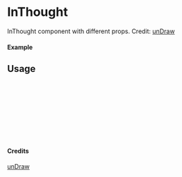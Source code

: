 
<Meta of={InThought} title="unDraw/InThought" />

# InThought

InThought component with different props.
Credit: [unDraw](https://undraw.co/illustrations)

#### Example

<Canvas of={InThought.Primary} />

## Usage

```ts
import { InThought } from "yadl-ui";

const Example = () => {
  return (
      <InThought />
  );
};

export default Example;
```

#### Credits
[unDraw](https://undraw.co/illustrations)
